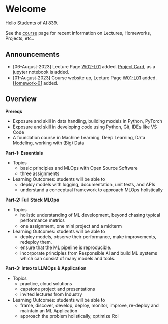 # Welcome {.unnumbered}


Hello Students of AI 839.

See the [course](./course.qmd) page for recent information on Lectures, Homeworks, Projects, etc.. 

## Announcements
- [06-August-2023] Lecture Page [W02-L01](/lectures/w02-l01.qmd) added. [Project Card](./resources/project-card.ipynb), as a jupyter notebook is added.
- [01-August-2023] Course website up, Lecture Page [W01-L01](/lectures/w01-l01.qmd) added. [Homework-01](/homeworks.qmd) added.


## Overview

**Prereqs**

- Exposure and skill in data handling, building models in Python, PyTorch
- Exposure and skill in developing code using Python, Git, IDEs like VS Code
- A foundation course in Machine Learning, Deep Learning, Data Modeling, working with (Big) Data


**Part-1: Essentials**

- Topics
    - basic principles and MLOps with Open Source Software
    - three assignments
- Learning Outcomes: students will be able to
    - deploy models with logging, documentation, unit tests, and APIs
    - understand a conceptual framework to approach MLOps holistically 

**Part-2: Full Stack MLOps**

- Topics
    - holistic understanding of ML development, beyond chasing typical performance metrics
    - one assignment, one mini project and a midterm
- Learning Outcomes: students will be able to
    - deploy models, observe their performance, make improvements, redeploy them.  
    - ensure that the ML pipeline is reproducible. 
    - incorporate principles from Responsible AI and build ML systems which can consist of many models and tools.    

**Part-3: Intro to LLMOps & Application**

- Topics
    - practice, cloud solutions
    - capstone project and presentations
    - invited lectures from Industry
- Learning Outcomes: students will be able to
    - frame, discover, develop, deploy, monitor, improve, re-deploy and maintain an ML Application
    - approach the problem holistically, optimize RoI




